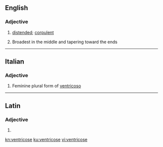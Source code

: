 ==English==

===Adjective===
{{en-adj}}

# [[distended]]; [[corpulent]]
# {{label|en|mycology}} Broadest in the middle and tapering toward the ends

----

==Italian==

===Adjective===
{{head|it|adjective form}}

# Feminine plural form of [[ventricoso]]

----

==Latin==

===Adjective===
{{la-adj-form|ventricose}}

# {{inflection of|ventricosus||voc|m|s|lang=la}}

[[kn:ventricose]]
[[ku:ventricose]]
[[vi:ventricose]]